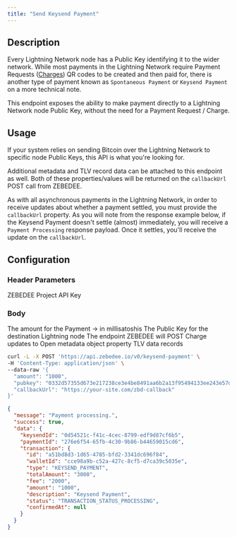 ```yaml
---
title: "Send Keysend Payment"
---
```


## Description

Every Lightning Network node has a Public Key identifying it to the wider network. While most payments in the Lightning Network require Payment Requests ([Charges](/docs/glossary#charges)) QR codes to be created and then paid for, there is another type of payment known as `Spontaneous Payment` or `Keysend Payment` on a more technical note.

This endpoint exposes the ability to make payment directly to a Lightning Network node Public Key, without the need for a Payment Request / Charge.

## Usage

If your system relies on sending Bitcoin over the Lightning Network to specific node Public Keys, this API is what you're looking for.

Additional metadata and TLV record data can be attached to this endpoint as well. Both of these properties/values will be returned on the `callbackUrl` POST call from ZEBEDEE.

As with all asynchronous payments in the Lightning Network, in order to receive updates about whether a payment settled, you must provide the `callbackUrl` property. As you will note from the response example below, if the Keysend Payment doesn't settle (almost) immediately, you will receive a `Payment Processing` response payload. Once it settles, you'll receive the update on the `callbackUrl`.

## Configuration

### Header Parameters

<ParamField body="Content-Type" type="application/json" />

<ParamField required body="apikey" type="string">
  ZEBEDEE Project API Key
</ParamField>

### Body

<ParamField required body="amount" type="string">
  The amount for the Payment -> in millisatoshis
</ParamField>

<ParamField required body="pubkey" type="string">
  The Public Key for the destination Lightning node
</ParamField>

<ParamField body="callbackUrl" type="string">
  The endpoint ZEBEDEE will POST Charge updates to
</ParamField>

<ParamField body="metadata" type="object">
  Open metadata object property
</ParamField>

<ParamField body="tlvRecords" type="array">
  TLV data records
</ParamField>

<RequestExample>

```bash Request
curl -L -X POST 'https://api.zebedee.io/v0/keysend-payment' \
-H 'Content-Type: application/json' \
--data-raw '{
  "amount": "1000",
  "pubkey": "0332d57355d673e217238ce3e4be8491aa6b2a13f95494133ee243e57df1653ace",
  "callbackUrl": "https://your-site.com/zbd-callback"
}'
```

</RequestExample>

<ResponseExample>

```json Response
{
  "message": "Payment processing.",
  "success": true,
  "data": {
    "keysendId": "0d54521c-f41c-4cec-8799-edf9d87cf6b5",
    "paymentId": "276e6f54-65fb-4c30-9b86-b44659015cd6",
    "transaction": {
      "id": "a51bd8d3-1d65-4785-bfd2-3341dc696f84",
      "walletId": "cce98a9b-c52a-427c-8cf5-d7ca39c5035e",
      "type": "KEYSEND_PAYMENT",
      "totalAmount": "3000",
      "fee": "2000",
      "amount": "1000",
      "description": "Keysend Payment",
      "status": "TRANSACTION_STATUS_PROCESSING",
      "confirmedAt": null
    }
  }
}
```

</ResponseExample>
